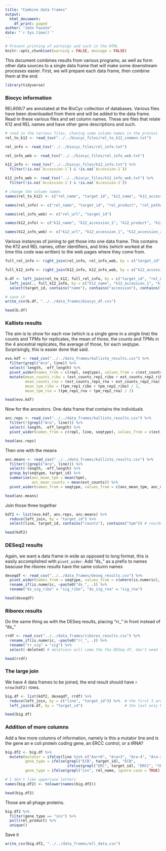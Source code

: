 ```yaml
---
title: "Combine data frames"
output: 
  html_document:
    df_print: paged
author: "John Favate"
date: "`r Sys.time()`"
---
```


<style type="text/css">
.main-container {
  max-width: 1200px;
  margin-left: auto;
  margin-right: auto;
}
</style>

```r
# Prevent printing of warnings and such in the HTML
knitr::opts_chunk$set(warning = FALSE, message = FALSE)
```

This document combines results from various programs, as well as form other data sources to a single data frame that will make some downstream processes easier. First, we will prepare each data frame, then combine them at the end.

```r
library(tidyverse)
```

### Biocyc information

REL606/7 are annotated at the BioCyc collection of databases. Various files have been downloaded from there and will be added to the data frame. Read in these various files and set column names. These are files that relate K12 and REL names and have other gene descriptions and such. 
```r
# read in the various files, chaning some column names in the process
rel_to_k12 <- read_tsv("../../biocyc_files/rel_to_k12_common.txt") 

rel_info <- read_tsv("../../biocyc_files/rel_info.txt")

rel_info_web <- read_tsv("../../biocyc_files/rel_info_web.txt")

k12_info <- read_tsv("../../biocyc_files/k12_info.txt") %>%
  filter(!is.na(`Accession-1`) & !is.na(`Accession-2`))

k12_info_web <- read_tsv("../../biocyc_files/k12_info_web.txt") %>%
  filter(!is.na(`Accession-1`) & !is.na(`Accession-2`))

# change the column names
names(rel_to_k12) <- c("rel_name", "target_id", "k12_name", "k12_accession_1", "k12_accession_2")

names(rel_info) <- c("rel_name", "target_id", "rel_product", "rel_pathways", "rel_reactions")

names(rel_info_web) <- c("rel_url", "target_id")

names(k12_info) <- c("k12_name", "k12_accession_1", "k12_product", "k12_accession_2", "k12_pathways", "k12_reactions")

names(k12_info_web) <- c("k12_url", "k12_accession_1", "k12_accession_2")
```

Various instances of joining to get those into one data frame. This contains the K12 and REL names, other identifiers, and links (which worked at the time this code was written) to the web pages where they come from.
```r
full_rel_info <- right_join(rel_info, rel_info_web, by = c("target_id"))

full_k12_info <- right_join(k12_info, k12_info_web, by = c("k12_accession_1", "k12_accession_2"))

b.df <- left_join(rel_to_k12, full_rel_info, by = c("target_id", "rel_name")) %>%
  left_join(., full_k12_info, by = c("k12_name", "k12_accession_1", "k12_accession_2")) %>%
  select(target_id, contains("name"), contains("accession"), contains("product"), contains("pathway"), contains("reaction"), everything())

# save it
write_csv(b.df, "../../data_frames/biocyc_df.csv")

head(b.df)
```

### Kallisto results

The aim is to show for each row (which is a single gene in a single line) the counts and TPMs for replicates, the mean of those, the counts and TPMs in the 4 ancestral replicates, the average of those, for each seqtype. Surprisingly, this is easier done that said.
```r
evo.kdf <- read_csv("../../data_frames/kallisto_results.csv") %>%                  # read the df in
  filter(grepl("Ara", line)) %>%                                                   # only want evo for this part
  select(-length, -eff_length) %>%                                                 # remove these columns
  pivot_wider(names_from = c(repl, seqtype), values_from = c(est_counts, tpm)) %>% # reshape to a wide format
  mutate(mean_counts_ribo = (est_counts_rep1_ribo + est_counts_rep2_ribo) / 2,     # calculate the various means
         mean_counts_rna = (est_counts_rep1_rna + est_counts_rep2_rna) / 2,
         mean_tpm_ribo = (tpm_rep1_ribo + tpm_rep2_ribo) / 2,
         mean_tpm_rna = (tpm_rep1_rna + tpm_rep2_rna) / 2)

head(evo.kdf)
```

Now for the ancestors. One data frame that contains the individuals
```r
anc.reps <- read_csv("../../data_frames/kallisto_results.csv") %>%
  filter(!(grepl("Ara", line))) %>%
  select(-length, -eff_length) %>% 
  pivot_wider(names_from = c(repl, line, seqtype), values_from = c(est_counts, tpm))

head(anc.reps)
```

Then one with the means
```r
anc.means <- read_csv("../../data_frames/kallisto_results.csv") %>%
  filter(!(grepl("Ara", line))) %>%
  select(-length, -eff_length) %>% 
  group_by(seqtype, target_id) %>% 
  summarise(anc_mean_tpm = mean(tpm),
            anc_mean_counts = mean(est_counts)) %>% 
  pivot_wider(names_from = seqtype, values_from = c(anc_mean_tpm, anc_mean_counts))

head(anc.means)
```

Join those three together
```r
kdf2 <- list(evo.kdf, anc.reps, anc.means) %>% 
  reduce(left_join, by = "target_id") %>% 
  select(line, target_id, contains("counts"), contains("tpm")) # reordering to group TPM and counts

head(kdf2)
```

### DESeq2 results

Again, we want a data frame in wide as opposed to long format, this is easily accomplished with `pivot_wider`. Add "ds_" as a prefix to names beacuse the riborex results have the same column names
```r
deseqdf <- read_csv("../../data_frames/deseq_results.csv") %>% 
  pivot_wider(names_from = seqtype, values_from = c(where(is.numeric), sig)) %>% 
  rename_if(is.numeric, ~paste0("ds_", .)) %>% 
  rename("ds_sig_ribo" = "sig_ribo", "ds_sig_rna" = "sig_rna")

head(deseqdf)
```

### Riborex results

Do the same thing as with the DESeq results, placing "rr_" in front instead of "ds_"
```r
rrdf <- read_csv("../../data_frames/riborex_results.csv") %>% 
  rename_if(is.numeric, ~paste0("rr_", .)) %>% 
  rename("rr_sig" = "sig") %>% 
  select(-deleted) # deletions will come the the DESeq df, don't need them here too

head(rrdf)
```


### The large join

We have 4 data frames to be joined, the end result should have `r nrow(kdf2)` rows. 
```r
big.df <- list(kdf2, deseqdf, rrdf) %>% 
  reduce(left_join, by = c("line", "target_id")) %>%  # the first 3 are joined by line and target_id
  left_join(b.df, by = "target_id")                   # the last only by target_id

head(big.df)
```

### Addition of more columns

Add a few more columns of information, namely is this a mutator line and is the gene an e coli protein coding gene, an ERCC control, or a tRNA?
```r
big.df2 <- big.df %>% 
  mutate(mutator = ifelse(line %in% c("Aar+6", "Ara+3", "Ara-4", "Ara-2", "Ara-1", "Ara-3"), TRUE, FALSE), 
         gene_type = ifelse(grepl("ECB", target_id), "ECB",                                               
                            ifelse(grepl("ERC", target_id), "ERCC", "tRNA")),
         gene_type = ifelse(grepl("ins", rel_name, ignore.case = TRUE) | grepl("ins", k12_name, ignore.case = TRUE), "ins", gene_type))

# I don't like uppercase letters
names(big.df2) <- tolower(names(big.df2))

head(big.df2)
```
Those are all phage proteins.
```r
big.df2 %>% 
  filter(gene_type == "ins") %>% 
  pull(rel_product) %>% 
  unique()
```

Save it
```r
write_csv(big.df2, "../../data_frames/all_data.csv")
```